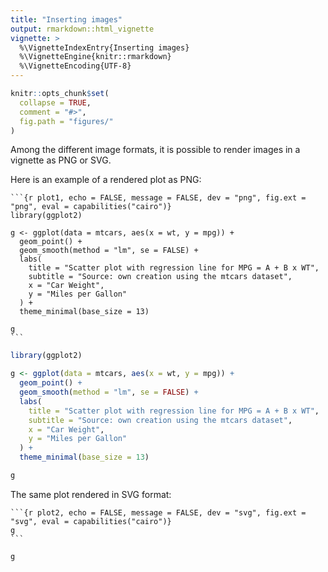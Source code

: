 ```yaml
---
title: "Inserting images"
output: rmarkdown::html_vignette
vignette: >
  %\VignetteIndexEntry{Inserting images}
  %\VignetteEngine{knitr::rmarkdown}
  %\VignetteEncoding{UTF-8}
---
```


```r
knitr::opts_chunk$set(
  collapse = TRUE,
  comment = "#>",
  fig.path = "figures/"
)
```

Among the different image formats, it is possible to render images in a vignette as PNG or SVG.

Here is an example of a rendered plot as PNG:

<pre><code>```{r plot1, echo = FALSE, message = FALSE, dev = "png", fig.ext = "png", eval = capabilities("cairo")}
library(ggplot2)

g <- ggplot(data = mtcars, aes(x = wt, y = mpg)) +
  geom_point() +
  geom_smooth(method = "lm", se = FALSE) +
  labs(
    title = "Scatter plot with regression line for MPG = A + B x WT",
    subtitle = "Source: own creation using the mtcars dataset",
    x = "Car Weight",
    y = "Miles per Gallon"
  ) +
  theme_minimal(base_size = 13)

g
```</code></pre>

```r
library(ggplot2)

g <- ggplot(data = mtcars, aes(x = wt, y = mpg)) +
  geom_point() +
  geom_smooth(method = "lm", se = FALSE) +
  labs(
    title = "Scatter plot with regression line for MPG = A + B x WT",
    subtitle = "Source: own creation using the mtcars dataset",
    x = "Car Weight",
    y = "Miles per Gallon"
  ) +
  theme_minimal(base_size = 13)

g
```

The same plot rendered in SVG format:

<pre><code>```{r plot2, echo = FALSE, message = FALSE, dev = "svg", fig.ext = "svg", eval = capabilities("cairo")}
g
```</code></pre>

```r
g
```
